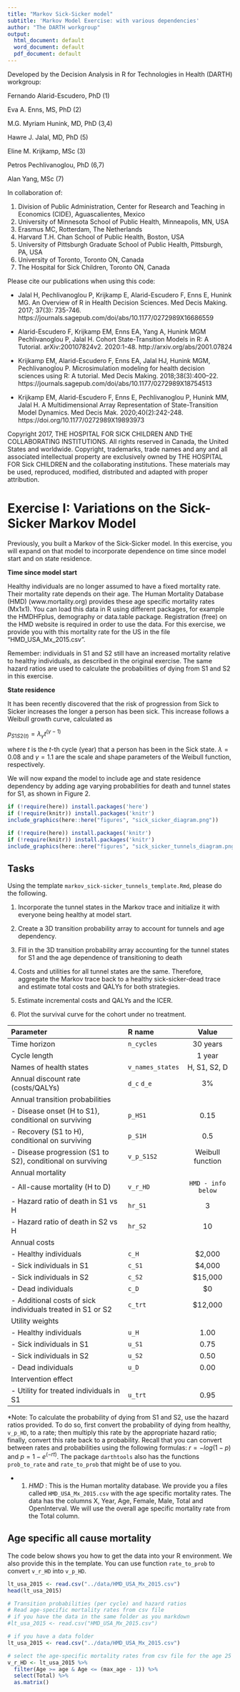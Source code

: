 ```yaml
---
title: "Markov Sick-Sicker model"
subtitle: 'Markov Model Exercise: with various dependencies'
author: "The DARTH workgroup"
output:
  html_document: default
  word_document: default
  pdf_document: default
---
```


Developed by the Decision Analysis in R for Technologies in Health (DARTH) workgroup:

Fernando Alarid-Escudero, PhD (1) 

Eva A. Enns, MS, PhD (2)	

M.G. Myriam Hunink, MD, PhD (3,4)

Hawre J. Jalal, MD, PhD (5) 

Eline M. Krijkamp, MSc (3)	

Petros Pechlivanoglou, PhD (6,7)

Alan Yang, MSc (7)

In collaboration of: 		

1. Division of Public Administration, Center for Research and Teaching in 
   Economics (CIDE), Aguascalientes, Mexico
2. University of Minnesota School of Public Health, Minneapolis, MN, USA
3. Erasmus MC, Rotterdam, The Netherlands
4. Harvard T.H. Chan School of Public Health, Boston, USA
5. University of Pittsburgh Graduate School of Public Health, Pittsburgh, PA, USA
6. University of Toronto, Toronto ON, Canada
7. The Hospital for Sick Children, Toronto ON, Canada

Please cite our publications when using this code:
 
- Jalal H, Pechlivanoglou P, Krijkamp E, Alarid-Escudero F, Enns E, Hunink MG. 
An Overview of R in Health Decision Sciences. Med Decis Making. 2017; 37(3): 735-746. 
https://journals.sagepub.com/doi/abs/10.1177/0272989X16686559

- Alarid-Escudero F, Krijkamp EM, Enns EA, Yang A, Hunink MGM Pechlivanoglou P,
Jalal H. Cohort State-Transition Models in R: A Tutorial. arXiv:200107824v2. 
2020:1-48. http://arxiv.org/abs/2001.07824

- Krijkamp EM, Alarid-Escudero F, Enns EA, Jalal HJ, Hunink MGM, Pechlivanoglou P. 
Microsimulation modeling for health decision sciences using R: A tutorial. 
Med Decis Making. 2018;38(3):400–22. 
https://journals.sagepub.com/doi/abs/10.1177/0272989X18754513
 
- Krijkamp EM, Alarid-Escudero F, Enns E, Pechlivanoglou P, Hunink MM, Jalal H. 
A Multidimensional Array Representation of State-Transition Model Dynamics. 
Med Decis Mak. 2020;40(2):242-248. https://doi.org/10.1177/0272989X19893973

Copyright 2017, THE HOSPITAL FOR SICK CHILDREN AND THE COLLABORATING INSTITUTIONS. 
All rights reserved in Canada, the United States and worldwide. Copyright, 
trademarks, trade names and any and all associated intellectual property are 
exclusively owned by THE HOSPITAL FOR Sick CHILDREN and the collaborating 
institutions. These materials may be used, reproduced, modified, distributed 
and adapted with proper attribution.

# Exercise I: Variations on the Sick-Sicker Markov Model

Previously, you built a Markov of the Sick-Sicker model. In this exercise, you will expand on that model to incorporate dependence on time since model start and on state residence.

**Time since model start**

Healthy individuals are no longer assumed to have a fixed mortality rate. Their mortality rate depends on their age. The Human Mortality Database (HMD) (www.mortality.org) provides these age specific mortality rates (Mx1x1). You can load this data in R using different packages, for example the HMDHFplus, demography or data.table package. Registration (free) on the HMD website is required in order to use the data. For this exercise, we provide you with this mortality rate for the US in the file “HMD_USA_Mx_2015.csv”.

Remember: individuals in S1 and S2 still have an increased mortality relative to healthy individuals, as described in the original exercise. The same hazard ratios are used to calculate the probabilities of dying from S1 and S2 in this exercise. 

**State residence**

It has been recently discovered that the risk of progression from Sick to Sicker increases the longer a person has been sick. This increase follows a Weibull growth curve, calculated as 

$p_{S1S2(t)} = \lambda_\gamma t^{(\gamma-1)}$

where $t$ is the $t$-th cycle (year) that a person has been in the Sick state. $\lambda = 0.08$ and $\gamma = 1.1$ are the scale and shape parameters of the Weibull function, respectively.

We will now expand the model to include age and state residence dependency by adding age varying probabilities for death and tunnel states for S1, as shown in Figure 2.

```r
if (!require(here)) install.packages('here')
if (!require(knitr)) install.packages('knitr')
include_graphics(here::here("figures", "sick_sicker_diagram.png"))
```

```r
if (!require(here)) install.packages('knitr')
if (!require(knitr)) install.packages('knitr')
include_graphics(here::here("figures", "sick_sicker_tunnels_diagram.png"))
```

## Tasks

Using the template `markov_sick-sicker_tunnels_template.Rmd`, please do the following. 

1. Incorporate the tunnel states in the Markov trace and initialize it with everyone being healthy at model start. 

2. Create a 3D transition probability array to account for tunnels and age dependency.

3. Fill in the 3D transition probability array accounting for the tunnel states for S1 and the age dependence of transitioning to death

4. Costs and utilities for all tunnel states are the same. Therefore, aggregate the Markov trace back to a healthy sick-sicker-dead trace and estimate total costs and QALYs for both strategies.

5. Estimate incremental costs and QALYs and the ICER.  

6. Plot the survival curve for the cohort under no treatment. 

|           **Parameter**            |  **R name** |   **Value**   |
|:-----------------------------------|:------------|:-------------:|
| Time horizon                       | `n_cycles`       | 30 years      |
| Cycle length                       |             | 1 year        |
| Names of health states             | `v_names_states`       | H, S1, S2, D  |
| Annual discount rate (costs/QALYs) | `d_c` `d_e` |  3%           |
| Annual transition probabilities    |             |               |
| - Disease onset (H to S1), conditional on surviving          | `p_HS1`     |  0.15         |
| - Recovery (S1 to H), conditional on surviving             | `p_S1H`     |  0.5          |
| - Disease progression (S1 to S2), conditional on surviving   | `v_p_S1S2`    | Weibull function |
| Annual mortality                   |             |               |
| - All-cause mortality (H to D)     | `v_r_HD`      | `HMD - info below` |
| - Hazard ratio of death in S1 vs H | `hr_S1`     |  3            |
| - Hazard ratio of death in S2 vs H | `hr_S2`     |  10           |
| Annual costs                       |             |               |
| - Healthy individuals              | `c_H`       |  $2,000       |
| - Sick individuals in S1           | `c_S1`      |  $4,000       |
| - Sick individuals in S2           | `c_S2`      |  $15,000      |
| - Dead individuals                 | `c_D`       |  $0           |
| - Additional costs of sick individuals treated in S1 or S2       | `c_trt` | $12,000 |
| Utility weights                    |             |               |
| - Healthy individuals              | `u_H`       |  1.00         |
| - Sick individuals in S1           | `u_S1`      |  0.75         |
| - Sick individuals in S2           | `u_S2`      |  0.50         |
| - Dead individuals                 | `u_D`       |  0.00         |
| Intervention effect                |             |               |
| - Utility for treated individuals in S1 | `u_trt` |  0.95        |

*Note: To calculate the probability of dying from S1 and S2, use the hazard ratios provided. To do so, first convert the probability of dying from healthy, `v_p_HD`, to a rate; then multiply this rate by the appropriate hazard ratio; finally, convert this rate back to a probability. Recall that you can convert between rates and probabilities using the following formulas: $r = -log(1-p)$ and $p = 1-e^{(-rt)}$. The package `darthtools` also has the functions `prob_to_rate` and `rate_to_prob` that might be of use to you.

* 1. *HMD* : This is the Human mortality database. We provide you a files called `HMD_USA_Mx_2015.csv` with the age specific mortality rates. The data has the columns X, Year, Age, Female, Male, Total and OpenInterval. We will use the overall age specific mortality rate from the Total column.

## Age specific all cause mortality

The code below shows you how to get the data into your R environment. We also provide this in the template. You can use function `rate_to_prob` to convert `v_r_HD` into `v_p_HD`.

```r
lt_usa_2015 <- read.csv("../data/HMD_USA_Mx_2015.csv")
head(lt_usa_2015)
```

```r
# Transition probabilities (per cycle) and hazard ratios
# Read age-specific mortality rates from csv file
# if you have the data in the same folder as you markdown
#lt_usa_2015 <- read.csv("HMD_USA_Mx_2015.csv")

# if you have a data folder
lt_usa_2015 <- read.csv("../data/HMD_USA_Mx_2015.csv")

# select the age-specific mortality rates from csv file for the age 25 - 54
v_r_HD <- lt_usa_2015 %>% 
  filter(Age >= age & Age <= (max_age - 1)) %>%
  select(Total) %>%
  as.matrix()
```


